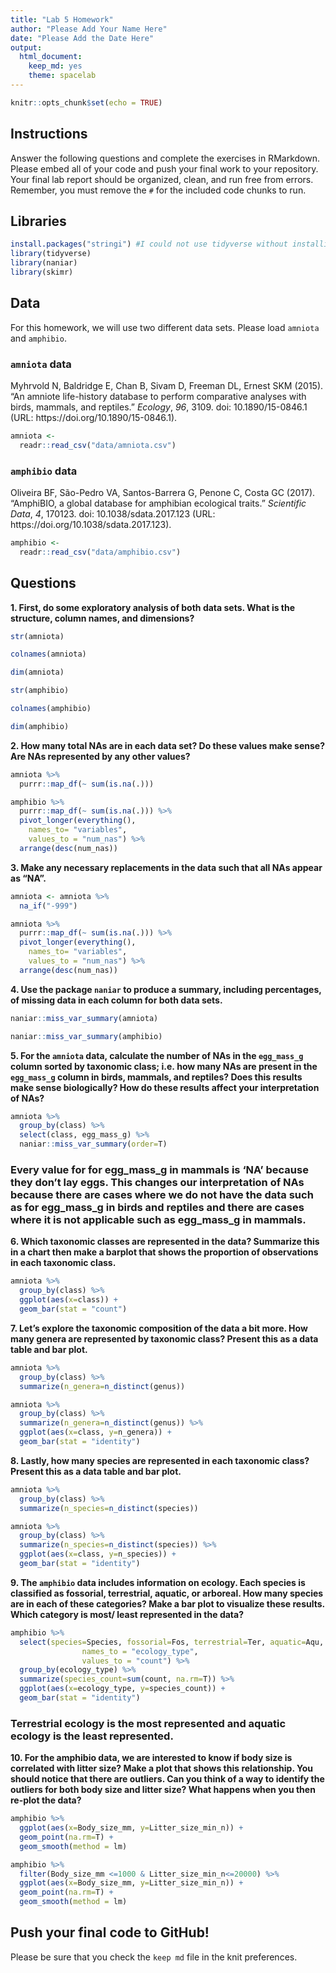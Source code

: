 ```yaml
---
title: "Lab 5 Homework"
author: "Please Add Your Name Here"
date: "Please Add the Date Here"
output:
  html_document: 
    keep_md: yes
    theme: spacelab
---
```


```r
knitr::opts_chunk$set(echo = TRUE)
```

## Instructions
Answer the following questions and complete the exercises in RMarkdown. Please embed all of your code and push your final work to your repository. Your final lab report should be organized, clean, and run free from errors. Remember, you must remove the `#` for the included code chunks to run.  

## Libraries
```r
install.packages("stringi") #I could not use tidyverse without installing 'stringi' because it said it did not have the package 'stringi'
library(tidyverse)
library(naniar)
library(skimr)
```

## Data
For this homework, we will use two different data sets. Please load `amniota` and `amphibio`.  

### `amniota` data
Myhrvold N, Baldridge E, Chan B, Sivam D, Freeman DL, Ernest SKM (2015). “An amniote life-history
database to perform comparative analyses with birds, mammals, and reptiles.” _Ecology_, *96*, 3109.
doi: 10.1890/15-0846.1 (URL: https://doi.org/10.1890/15-0846.1).
```r
amniota <- 
  readr::read_csv("data/amniota.csv")
```

### `amphibio` data
Oliveira BF, São-Pedro VA, Santos-Barrera G, Penone C, Costa GC (2017). “AmphiBIO, a global database
for amphibian ecological traits.” _Scientific Data_, *4*, 170123. doi: 10.1038/sdata.2017.123 (URL:
https://doi.org/10.1038/sdata.2017.123).
```r
amphibio <- 
  readr::read_csv("data/amphibio.csv")
```

## Questions  
**1. First, do some exploratory analysis of both data sets. What is the structure, column names, and dimensions?**  
```r
str(amniota)
```

```r
colnames(amniota)
```

```r
dim(amniota)
```

```r
str(amphibio)
```

```r
colnames(amphibio)
```

```r
dim(amphibio)
```

**2. How many total NAs are in each data set? Do these values make sense? Are NAs represented by any other values?**   
```r
amniota %>%
  purrr::map_df(~ sum(is.na(.)))
```
```r
amphibio %>%
  purrr::map_df(~ sum(is.na(.))) %>% 
  pivot_longer(everything(),
    names_to= "variables",
    values_to = "num_nas") %>% 
  arrange(desc(num_nas))
```

**3. Make any necessary replacements in the data such that all NAs appear as "NA".**   
```r
amniota <- amniota %>%
  na_if("-999")
```

```r
amniota %>%
  purrr::map_df(~ sum(is.na(.))) %>%
  pivot_longer(everything(),
    names_to= "variables",
    values_to = "num_nas") %>% 
  arrange(desc(num_nas))
```

**4. Use the package `naniar` to produce a summary, including percentages, of missing data in each column for both data sets.**  
```r
naniar::miss_var_summary(amniota)
```
```r
naniar::miss_var_summary(amphibio)
```

**5. For the `amniota` data, calculate the number of NAs in the `egg_mass_g` column sorted by taxonomic class; i.e. how many NAs are present in the `egg_mass_g` column in birds, mammals, and reptiles? Does this results make sense biologically? How do these results affect your interpretation of NAs?**  

```r
amniota %>%
  group_by(class) %>% 
  select(class, egg_mass_g) %>% 
  naniar::miss_var_summary(order=T)
```
### Every value for for egg_mass_g in mammals is 'NA' because they don't lay eggs. This changes our interpretation of NAs because there are cases where we do not have the data such as for egg_mass_g in birds and reptiles and there are cases where it is not applicable such as egg_mass_g in mammals.

**6. Which taxonomic classes are represented in the data? Summarize this in a chart then make a barplot that shows the proportion of observations in each taxonomic class.**
```r
amniota %>% 
  group_by(class) %>% 
  ggplot(aes(x=class)) +
  geom_bar(stat = "count")
```
  
**7. Let's explore the taxonomic composition of the data a bit more. How many genera are represented by taxonomic class? Present this as a data table and bar plot.**
```r
amniota %>%
  group_by(class) %>%
  summarize(n_genera=n_distinct(genus))
```


```r
amniota %>%
  group_by(class) %>%
  summarize(n_genera=n_distinct(genus)) %>% 
  ggplot(aes(x=class, y=n_genera)) +
  geom_bar(stat = "identity")
```

**8. Lastly, how many species are represented in each taxonomic class? Present this as a data table and bar plot.**
```r
amniota %>%
  group_by(class) %>%
  summarize(n_species=n_distinct(species))
```


```r
amniota %>%
  group_by(class) %>%
  summarize(n_species=n_distinct(species)) %>% 
  ggplot(aes(x=class, y=n_species)) +
  geom_bar(stat = "identity")
```

**9. The `amphibio` data includes information on ecology. Each species is classified as fossorial, terrestrial, aquatic, or arboreal. How many species are in each of these categories? Make a bar plot to visualize these results. Which category is most/ least represented in the data?**
```r
amphibio %>% 
  select(species=Species, fossorial=Fos, terrestrial=Ter, aquatic=Aqu, arboreal=Arb) %>%   pivot_longer(-species,
                names_to = "ecology_type",
                values_to = "count") %>% 
  group_by(ecology_type) %>% 
  summarize(species_count=sum(count, na.rm=T)) %>% 
  ggplot(aes(x=ecology_type, y=species_count)) +
  geom_bar(stat = "identity")
```
### Terrestrial ecology is the most represented and aquatic ecology is the least represented.

**10. For the amphibio data, we are interested to know if body size is correlated with litter size? Make a plot that shows this relationship. You should notice that there are outliers. Can you think of a way to identify the outliers for both body size and litter size? What happens when you then re-plot the data?**
```r
amphibio %>%
  ggplot(aes(x=Body_size_mm, y=Litter_size_min_n)) +
  geom_point(na.rm=T) +
  geom_smooth(method = lm)
```
```r
amphibio %>%
  filter(Body_size_mm <=1000 & Litter_size_min_n<=20000) %>% 
  ggplot(aes(x=Body_size_mm, y=Litter_size_min_n)) +
  geom_point(na.rm=T) +
  geom_smooth(method = lm)
```


## Push your final code to GitHub!
Please be sure that you check the `keep md` file in the knit preferences. 